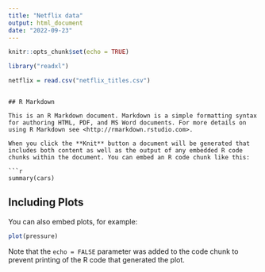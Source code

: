 ```yaml
---
title: "Netflix data"
output: html_document
date: "2022-09-23"
---
```


```r
knitr::opts_chunk$set(echo = TRUE)
```
```r
library("readxl")

netflix = read.csv("netflix_titles.csv")
```
```

## R Markdown

This is an R Markdown document. Markdown is a simple formatting syntax for authoring HTML, PDF, and MS Word documents. For more details on using R Markdown see <http://rmarkdown.rstudio.com>.

When you click the **Knit** button a document will be generated that includes both content as well as the output of any embedded R code chunks within the document. You can embed an R code chunk like this:

```r
summary(cars)
```

## Including Plots

You can also embed plots, for example:

```r
plot(pressure)
```

Note that the `echo = FALSE` parameter was added to the code chunk to prevent printing of the R code that generated the plot.
